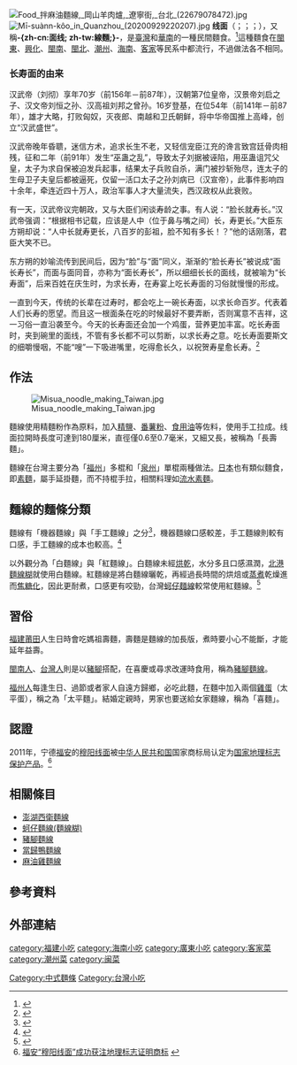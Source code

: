 {{Otheruses|絞面|subject=一種名叫「-{zh-hans:面线;zh-hant:麵線;}-」的麵條|other=名叫「-{zh-hans:线面;zh-hant:挽面;}-」的美容手段}}
{{Otheruses|蚵仔麵線|subject=一種名叫「-{zh-hans:面线;zh-hant:麵線;}-」的麵條|other=以「-{zh-hans:面线;zh-hant:麵線;}-」這種麵條，放入蚵仔、大腸等配料製成的湯麵料理}}
{{noteTA
|T=zh-hans:线面; zh-hant:麵線;
|1=zh-hans:线面; zh-hant:麵線;
|2=zh-cn:小吃; zh-hk:小食;zh-mo:小食; zh-tw:小吃;
}}
[[File:Food_拌麻油麵線,_岡山羊肉爐,_遼寧街,_台北_(22679078472).jpg|right]]
[[File:Mī-suànn-kôo_in_Quanzhou_(20200929220207).jpg|thumb]]
'''线面'''（{{lang-nan-tw|麵線|poj=mī-sòaⁿ|tl=mī-suànn}}；{{lang-cdo|索麵|buc=só̤h-miêng}}；{{lang-cpx|索麵|buc=seō-mīng}}；{{lang-mnp|綫麵|lmc=sṳ̿ing-mīng}}），又稱'''-{zh-cn:面线; zh-tw:線麵;}-'''，是[[臺灣|臺灣]]和[[華南|華南]]的一種民間麵食。<ref name="喔">{{Cite book | author = 陳靜宜 | title = 喔！臺味原來如此：潤餅裡包什麼，透露你的身世！20種常民小吃的跨境尋跡與風味探索 |  publisher = 麥浩斯 | date = 2021 | ISBN = 9789864086795 | accessdate =2021-11-12|url = https://books.google.com/books?id=JD8yEAAAQBAJ&pg=PA56&lpg=PA56&dq=%E9%99%B3%E9%9D%9C%E5%AE%9C+%E9%BA%B5%E7%B7%9A%E7%B3%8A&source=bl&ots=iiixiJJf8J&sig=ACfU3U0A_hAgFBu4BdaTPl5E-fQv-lYc1g&hl=zh-TW&sa=X&ved=2ahUKEwj37qn54JT0AhUIhlYBHbt8B98Q6AF6BAgdEAM#v=onepage&q=%E9%99%B3%E9%9D%9C%E5%AE%9C%20%E9%BA%B5%E7%B7%9A%E7%B3%8A&f=false | language = 中文  }}</ref>這種麵食在[[閩東民系|閩東]]、[[興化民系|興化]]、[[閩南民系|閩南]]、[[閩北民系|閩北]]、[[潮州民系|潮州]]、[[海南民系|海南]]、[[客家民系|客家]]等民系中都流行，不過做法各不相同。

===长寿面的由来===
汉武帝（刘彻）享年70岁（前156年－前87年），汉朝第7位皇帝，汉景帝刘启之子、汉文帝刘恒之孙、汉高祖刘邦之曾孙。16岁登基，在位54年（前141年－前87年），雄才大略，打败匈奴，灭夜郎、南越和卫氏朝鲜，将中华帝国推上高峰，创立“汉武盛世”。

汉武帝晚年昏聩，迷信方术，追求长生不老，又轻信宠臣江充的谗言致宫廷骨肉相残，征和二年（前91年）发生“巫蛊之乱”，导致太子刘据被诬陷，用巫蛊诅咒父皇，太子为求自保被迫发兵起事，结果太子兵败自杀，满门被抄斩殆尽，连太子的生母卫子夫皇后都被逼死，仅留一活口太子之孙刘病已（汉宣帝），此事件影响四十余年，牵连近四十万人，政治军事人才大量流失，西汉政权从此衰败。

有一天，汉武帝议完朝政，又与大臣们闲谈寿龄之事。有人说：“脸长就寿长。”汉武帝强调：“根据相书记载，应该是人中（位于鼻与嘴之间）长，寿更长。”大臣东方朔却说：“人中长就寿更长，八百岁的彭祖，脸不知有多长！？”他的话刚落，君臣大笑不已。

东方朔的妙喻流传到民间后，因为“脸”与“面”同义，渐渐的“脸长寿长”被说成“面长寿长”，而面与面同音，亦称为“面长寿长”，所以细细长长的面线，就被喻为“长寿面”，后来百姓在庆生时，为求长寿，在寿宴上吃长寿面的习俗就慢慢的形成。

一直到今天，传统的长辈在过寿时，都会吃上一碗长寿面，以求长命百岁。代表着人们长寿的愿望。而且这一根面条在吃的时候最好不要弄断，否则寓意不吉祥，这一习俗一直沿袭至今。今天的长寿面还会加一个鸡蛋，营养更加丰富。吃长寿面时，夹到碗里的面线，不管有多长都不可以剪断，以求长寿之意。吃长寿面要斯文的细嚼慢咽，不能“嗖”一下吸进嘴里，吃得愈长久，以祝贺寿星愈长寿。<ref>{{cite journal |author1=味蕾 |title=长寿面的由来 |journal=美食典故 |url=https://www.epochtimes.com/gb/13/1/13/n3775935.htm |accessdate=2021-12-22}}</ref>

==作法==
[[File:Misua_noodle_making_Taiwan.jpg|right]]

麵線使用精麵粉作為原料，加入[[精鹽|精鹽]]、[[番薯粉|番薯粉]]、[[食用油|食用油]]等佐料，使用手工拉成。线面拉開時長度可達到180厘米，直徑僅0.6至0.7毫米，又細又長，被稱為「長壽麵」。

麵線在台灣主要分為「[[福州|福州]]」多棍和「[[泉州|泉州]]」單棍兩種做法。[[日本|日本]]也有類似麵食，即[[素麵|素麵]]，屬手延掛麵，而不持棍手拉，相關料理如[[流水素麵|流水素麵]]。

==麵線的麵條分類==
麵線有「機器麵線」與「手工麵線」之分<ref>{{Cite web |url=http://www.appledaily.com.tw/appledaily/article/finance/20120627/34327124/ |title=存档副本 |access-date=2015-11-22 |archive-date=2017-08-18 |archive-url=https://web.archive.org/web/20170818214026/http://www.appledaily.com.tw/appledaily/article/finance/20120627/34327124 |dead-url=no }}</ref>，機器麵線口感較差，手工麵線則較有口感，手工麵線的成本也較高。<ref>{{Cite web |url=http://www.setn.com/News.aspx?NewsID=85021 |title=存档副本 |access-date=2015-11-22 |archive-date=2020-12-04 |archive-url=https://web.archive.org/web/20201204210025/https://www.setn.com/News.aspx?NewsID=85021 |dead-url=no }}</ref>

以外觀分為「白麵線」與「紅麵線」。白麵線未經[[烘焙|烘乾]]，水分多且口感濕潤，[[北港鎮_(台灣)|北港]][[麵線糊|麵線糊]]就使用白麵線。紅麵線是將白麵線曬乾，再經過長時間的烘焙或[[蒸煮|蒸煮]]乾燥進而[[焦糖化反應|焦糖化]]，因此更耐煮，口感更有咬勁，台灣[[蚵仔麵線|蚵仔麵線]]較常使用紅麵線。<ref>{{Cite web |url=https://food.ltn.com.tw/article/330 |title=紅麵線、白麵線差在哪？不只顏色，口感也大不同！-食譜自由配 |author=陳凱詩|date=2018-06-27 |publisher=自由時報 |language=中文 |accessdate=2021-11-16 }}</ref>

==習俗==
[[福建省|福建]][[莆田市|莆田]]人生日時會吃媽祖壽麵，壽麵是麵線的加長版，煮時要小心不能斷，才能延年益壽。

[[閩南人|閩南人]]、[[臺灣人|台灣人]]則是以[[豬腳|豬腳]]搭配，在喜慶或尋求改運時食用，稱為[[豬腳麵線|豬腳麵線]]。{{r|喔}}

[[福州人|福州人]]每逢生日、過節或者家人自遠方歸鄉，必吃此麵，在麵中加入兩個[[雞蛋|雞蛋]]（太平蛋），稱之為「太平麵」。結婚定親時，男家也要送給女家麵線，稱為「喜麵」。

==認證==
{{中国菜|hidden=1}}
2011年，宁德[[福安|福安]]的[[穆阳线面|穆阳线面]]被[[中华人民共和国|中华人民共和国]]国家商标局认定为[[国家地理标志保护产品|国家地理标志保护产品]]。<ref>[http://www.fags.cn/Article.asp?id=1706 福安“穆阳线面”成功获注地理标志证明商标] {{webarchive|url=https://web.archive.org/web/20160304204917/http://www.fags.cn/Article.asp?id=1706 |date=2016-03-04 }}</ref>

==相關條目==
*[[澎湖西衛麵線|澎湖西衛麵線]]
*[[蚵仔麵線|蚵仔麵線(麵線糊)]]
*[[豬腳麵線|豬腳麵線]]
*[[當歸鴨|當歸鴨麵線]]
*[[麻油雞|麻油雞麵線]]

==參考資料==
{{reflist}}

==外部連結==
{{commonscat|vermicelli}}

{{Fujian topics}}

[[Category:中式麵條|Category:中式麵條]]
[[category:福建小吃|category:福建小吃]]
[[category:海南小吃|category:海南小吃]]
[[category:廣東小吃|category:廣東小吃]]
[[category:客家菜|category:客家菜]]
[[category:潮州菜|category:潮州菜]]
[[category:闽菜|category:闽菜]]
[[Category:台灣小吃|Category:台灣小吃]]
